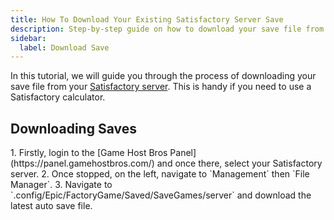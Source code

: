 ```yaml
---
title: How To Download Your Existing Satisfactory Server Save
description: Step-by-step guide on how to download your save file from your Satisfactory dedicated server.
sidebar:
  label: Download Save
---
```


In this tutorial, we will guide you through the process of downloading your save file from your [Satisfactory server](https://www.gamehostbros.com/satisfactory-server-hosting/). This is handy if you need to use a Satisfactory calculator.

## Downloading Saves

<Steps>
1. Firstly, login to the [Game Host Bros Panel](https://panel.gamehostbros.com/) and once there, select your Satisfactory server.
2. Once stopped, on the left, navigate to `Management` then `File Manager`.
3. Navigate to `.config/Epic/FactoryGame/Saved/SaveGames/server` and download the latest auto save file.
</Steps>